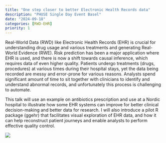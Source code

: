```yaml
---
title: "One step closer to better Electronic Health Records data"
description: "PHUSE Single Day Event Basel"
date: "2024-09-18"
categories: [RWD-EHR]
priority: 1
---
```


Real-World Data (RWD) like Electronic Health Records (EHR) is crucial for understanding drug usage and various treatments and generating Real-World Evidence (RWE). Risk prediction has been a major application where EHR is used, and there is now a shift towards causal inference, which requires data of even higher quality. Patients undergo treatments (drugs, procedures) at various times during their hospital stays, yet the data being recorded are messy and error-prone for various reasons. Analysts spend significant amount of time to sit together with clinicians to identify and understand abnormal records, and unfortunately this process is challenging to automate. 

This talk will use an example on antibiotics prescription and use at a Nordic hospital to illustrate how some EHR systems can improve for better clinical decision-making and better data for research. I will also introduce a pilot R package (ggehr) that facilitates visual exploration of EHR data, and how it can help reconstruct patient journeys and enable analysts to perform effective quality control.

![](image_talk_20240918.png)
